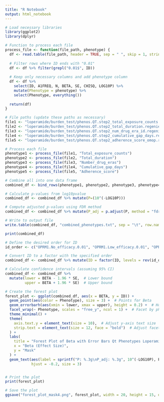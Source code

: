 ```yaml
---
title: "R Notebook"
output: html_notebook
---
```



```r
# Load necessary libraries
library(ggplot2)
library(dplyr)

```


```r
# Function to process each file
process_file <- function(file_path, phenotype) {
  df <- read.table(file_path, header = TRUE, sep = " ", skip = 1, stringsAsFactors = FALSE)
  
  # Filter rows where ID ends with "0.01"
  df <- df %>% filter(grepl("0.01$", ID))
  
  # Keep only necessary columns and add phenotype column
  df <- df %>% 
    select(ID, A1FREQ, N, BETA, SE, CHISQ, LOG10P) %>% 
    mutate(Phenotype = phenotype) %>% 
    select(Phenotype, everything())
  
  return(df)
}

# File paths (update these paths as necessary)
file1 <- "loperamide/burden_test/phenos.QT.step2_total_exposure_counts.regenie"
file2 <- "loperamide/burden_test/phenos.QT.step2_total_duration.regenie"
file3 <- "loperamide/burden_test/phenos.QT.step2_num_drug_era_id.regenie"
file4 <- "loperamide/burden_test/phenos.QT.step2_cumulative_gap_days.regenie"
file5 <- "loperamide/burden_test/phenos.QT.step2_adherence_score_omop.regenie"

# Process each file
phenotype1 <- process_file(file1, "Total_exposure_counts")
phenotype2 <- process_file(file2, "Total_duration")
phenotype3 <- process_file(file3, "Number_drug_eras")
phenotype4 <- process_file(file4, "Cumulative_gap_days")
phenotype5 <- process_file(file5, "Adherence_score")

# Combine all into one data frame
combined_df <- bind_rows(phenotype1, phenotype2, phenotype3, phenotype4, phenotype5)

# Calculate p-values from log10pvalue
combined_df <- combined_df %>% mutate(P=(10^(-LOG10P)))

# Compute adjusted p-values using FDR method
combined_df <- combined_df %>% mutate(P_adj = p.adjust(P, method = "fdr"))

# Write to output file
write.table(combined_df, "combined_phenotypes.txt", sep = "\t", row.names = FALSE, quote = FALSE)

print(combined_df)
```


```r
# Define the desired order for ID
id_order <- c("OPRM1.No_efficacy.0.01", "OPRM1.Low_efficacy.0.01", "OPRM1.No_Low_efficacy.0.01", "OPRM1.No_Low_efficacy_High_Impact_Variants.0.01","OPRM1.No_Low_efficacy_High_Moderate_Impact_Variants.0.01")

# Convert ID to a factor with the specified order
combined_df <- combined_df %>% mutate(ID = factor(ID, levels = rev(id_order), ordered = TRUE))

# Calculate confidence intervals (assuming 95% CI)
combined_df <- combined_df %>%
  mutate(lower = BETA - 1.96 * SE,  # Lower bound
         upper = BETA + 1.96 * SE)  # Upper bound

# Create the forest plot
forest_plot <- ggplot(combined_df, aes(x = BETA, y = ID)) +
  geom_point(aes(color = Phenotype), size = 3) +  # Points for Beta
  geom_errorbarh(aes(xmin = lower, xmax = upper), height = 0.2) +  # Horizontal error bars
  facet_wrap(~ Phenotype, scales = "free_y", ncol = 1) +  # Facet by phenotype
  theme_minimal() +
  theme(
    axis.text.y = element_text(size = 10),  # Adjust y-axis text size
    strip.text = element_text(size = 12, face = "bold")  # Adjust facet titles
  ) +
  labs(
    title = "Forest Plot of Beta with Error Bars Qt Phenotypes Loperamide",
    x = "Beta (Effect Size)",
    y = "Mask"
  ) +
  geom_text(aes(label = sprintf("P: %.3g\nP_adj: %.3g", 10^(-LOG10P), P_adj)),
            hjust = -0.2, size = 3)


# Print the plot
print(forest_plot)

```

```r
# Save the plot
ggsave("forest_plot_mask4.png", forest_plot, width = 20, height = 15, dpi = 300)
```


